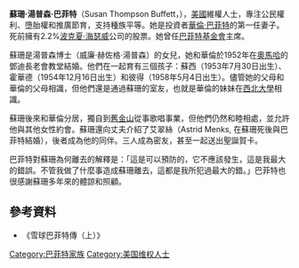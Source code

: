 {{Non-free|time=2021-03-10T12:21:22+00:00}}
'''蘇珊·湯普森·巴菲特'''（Susan Thompson Buffett，{{bd|1932年|6月15日|2004年|7月29日}}），[[美國|美國]]維權人士，專注公民權利、墮胎權和推廣節育，支持種族平等。她是投資者[[華倫·巴菲特|華倫·巴菲特]]的第一任妻子。死前擁有2.2%[[波克夏·海瑟威|波克夏·海瑟威]]公司的股票。她曾任[[巴菲特基金會|巴菲特基金會]]主席。

蘇珊是湯普森博士（威廉·赫佐格·湯普森）的女兒，她和華倫於1952年在[[奧馬哈|奧馬哈]]的鄧迪長老會教堂結婚。他們在一起育有三個孩子：蘇西（1953年7月30日出生）、霍華德（1954年12月16日出生）和彼得（1958年5月4日出生）。儘管她的父母和華倫的父母相識，但他們還是通過蘇珊的室友，也就是華倫的妹妹在[[西北大學|西北大學]]相識。

蘇珊後來和華倫分居，獨自到[[舊金山|舊金山]]從事歌唱事業，但他們仍然和睦相處，並允許他與其他女性約會。蘇珊還向丈夫介紹了艾翠絲（Astrid Menks, 在蘇珊死後與巴菲特結婚），後者成為他的同伴。三人成為密友，甚至一起送出聖誕賀卡。

巴菲特對蘇珊為何離去的解釋是：「這是可以預防的，它不應該發生，這是我最大的錯誤。不管我做了什麼事造成蘇珊離去，這都是我所犯過最大的錯。」巴菲特也很感謝蘇珊多年來的體諒和照顧。

==參考資料==
*《雪球巴菲特傳（上）》

[[Category:巴菲特家族|Category:巴菲特家族]]
[[Category:美国维权人士|Category:美国维权人士]]